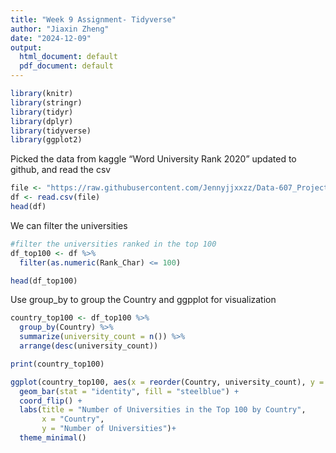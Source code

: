 ---
title: "Week 9 Assignment- Tidyverse"
author: "Jiaxin Zheng"
date: "2024-12-09"
output:
  html_document: default
  pdf_document: default
---

```{r}
library(knitr)
library(stringr)
library(tidyr)
library(dplyr)
library(tidyverse)
library(ggplot2)
```

Picked the data from kaggle "Word University Rank 2020" updated to github, and read the csv
```{r}

file <- "https://raw.githubusercontent.com/Jennyjjxxzz/Data-607_Project2/refs/heads/main/wide_data/Word_University_Rank_2020.csv"
df <- read.csv(file)
head(df)

```

We can filter the universities
```{r}
#filter the universities ranked in the top 100
df_top100 <- df %>%
  filter(as.numeric(Rank_Char) <= 100)

head(df_top100)
```

Use group_by to group the Country and ggpplot for visualization
```{r}
country_top100 <- df_top100 %>%
  group_by(Country) %>%
  summarize(university_count = n()) %>%
  arrange(desc(university_count))

print(country_top100)
```


```{r}
ggplot(country_top100, aes(x = reorder(Country, university_count), y = university_count)) +
  geom_bar(stat = "identity", fill = "steelblue") +
  coord_flip() +
  labs(title = "Number of Universities in the Top 100 by Country", 
       x = "Country", 
       y = "Number of Universities")+
  theme_minimal()
```


